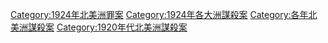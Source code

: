 [[Category:1924年北美洲罪案|Category:1924年北美洲罪案]]
[[Category:1924年各大洲謀殺案|Category:1924年各大洲謀殺案]]
[[Category:各年北美洲謀殺案|Category:各年北美洲謀殺案]]
[[Category:1920年代北美洲謀殺案|Category:1920年代北美洲謀殺案]]